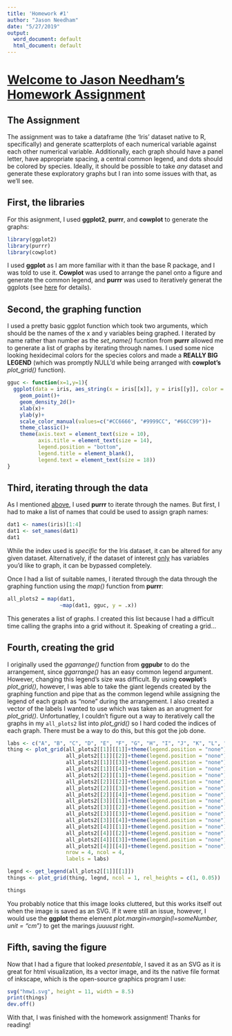 ```yaml
---
title: 'Homework #1'
author: "Jason Needham"
date: "5/27/2019"
output:
  word_document: default
  html_document: default
---
```


# <u>Welcome to Jason Needham's Homework Assignment</u>

## The Assignment
The assignment was to take a dataframe (the 'Iris' dataset native to R, specifically) and generate scatterplots of each numerical variable against each other numerical variable. Additionally, each graph should have a panel letter, have appropriate spacing, a central common legend, and dots should be colored by species. Ideally, it should be possible to take *any* dataset and generate these exploratory graphs but I ran into some issues with that, as we'll see.

## First, the libraries
For this asignment, I used **ggplot2**, **purrr**, and **cowplot** to generate the graphs:
```r
library(ggplot2)
library(purrr)
library(cowplot)
```

I used **ggplot** as I am more familiar with it than the base R package, and I was told to use it. **Cowplot** was used to arrange the panel onto a figure and generate the common legend, and **purrr** was used to iteratively generat the ggplots (see [here](https://aosmith.rbind.io/2018/08/20/automating-exploratory-plots/) for details).

## Second, the graphing function
I used a pretty basic ggplot function which took two arguments, which should be the names of the x and y variables being graphed. I iterated by name rather than number as the *set_name()* fucntion from **purrr** allowed me to generate a list of graphs by iterating through names. I used some nice looking hexidecimal colors for the species colors and made a **REALLY BIG LEGEND** (which was promptly NULL'd while being arranged with **cowplot's** *plot_grid()* function).

```r
gguc <- function(x=1,y=1){
  ggplot(data = iris, aes_string(x = iris[[x]], y = iris[[y]], color = iris$Species))+
    geom_point()+
    geom_density_2d()+
    xlab(x)+
    ylab(y)+
    scale_color_manual(values=c("#CC6666", "#9999CC", "#66CC99"))+
    theme_classic()+
    theme(axis.text = element_text(size = 10), 
          axis.title = element_text(size = 14),
          legend.position = "bottom",
          legend.title = element_blank(),
          legend.text = element_text(size = 18))
}
```

## Third, iterating through the data
As I mentioned [above](https://aosmith.rbind.io/2018/08/20/automating-exploratory-plots/), I used **purrr** to iterate through the names. But first, I had to make a list of names that could be used to assign graph names:
```r
dat1 <- names(iris)[1:4]
dat1 <- set_names(dat1)
dat1
```

While the index used is *specific* for the Iris dataset, it can be altered for any given dataset. Alternatively, if the dataset of interest <u>only</u> has variables you'd like to graph, it can be bypassed completely.

Once I had a list of suitable names, I iterated through the data through the graphing function using the *map()* function from **purrr**:
```r
all_plots2 = map(dat1,
                 ~map(dat1, gguc, y = .x))
```
This generates a list of graphs. I created this list because I had a difficult time calling the graphs into a grid without it. Speaking of creating a grid...

## Fourth, creating the grid
I originally used the *ggarrange()* function from **ggpubr** to do the arrangement, since *ggarrange()* has an easy common legend argument. However, changing this legend's size was difficult. By using **cowplot**'s *plot_grid()*, however, I was able to take the giant legends created by the graphing function and pipe that as the common legend while assigning the legend of each graph as "none" during the arrangement. I also created a vector of the labels I wanted to use which was taken as an arugment for *plot_grid()*. Unfortunatley, I couldn't figure out a way to iteratively call the graphs in my ``all_plots2`` list into *plot_grid()* so I hard coded the indices of each graph. There must be a way to do this, but this got the job done. 
```r
labs <- c("A", "B", "C", "D", "E", "F", "G", "H", "I", "J", "K", "L", "M", "N", "O", "P")
thing <- plot_grid(all_plots2[[1]][[1]]+theme(legend.position = "none"),
                   all_plots2[[1]][[2]]+theme(legend.position = "none"),
                   all_plots2[[1]][[3]]+theme(legend.position = "none"),
                   all_plots2[[1]][[4]]+theme(legend.position = "none"),
                   all_plots2[[2]][[1]]+theme(legend.position = "none"),
                   all_plots2[[2]][[2]]+theme(legend.position = "none"),
                   all_plots2[[2]][[3]]+theme(legend.position = "none"),
                   all_plots2[[2]][[4]]+theme(legend.position = "none"),
                   all_plots2[[3]][[1]]+theme(legend.position = "none"),
                   all_plots2[[3]][[2]]+theme(legend.position = "none"),
                   all_plots2[[3]][[3]]+theme(legend.position = "none"),
                   all_plots2[[3]][[4]]+theme(legend.position = "none"),
                   all_plots2[[4]][[1]]+theme(legend.position = "none"),
                   all_plots2[[4]][[2]]+theme(legend.position = "none"),
                   all_plots2[[4]][[3]]+theme(legend.position = "none"),
                   all_plots2[[4]][[4]]+theme(legend.position = "none"),
                   nrow = 4, ncol = 4,
                   labels = labs)

legnd <- get_legend(all_plots2[[1]][[1]])
things <- plot_grid(thing, legnd, ncol = 1, rel_heights = c(1, 0.05))
```
```r
things
```

You probably notice that this image looks cluttered, but this works itself out when the image is saved as an SVG. If it were still an issue, however, I would use the **ggplot** theme element *plot.margin=margin(l=someNumber, unit = "cm")* to get the marings *juuuust* right.

## Fifth, saving the figure
Now that I had a figure that looked *presentable*, I saved it as an SVG as it is great for html visualization, its a vector image, and its the native file format of inkscape, which is the open-source graphics program I use:
```r
svg("hmw1.svg", height = 11, width = 8.5)
print(things)
dev.off()
```

With that, I was finished with the homework assignment! Thanks for reading!
